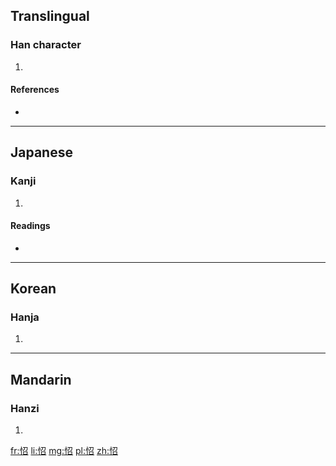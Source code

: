 ==Translingual==

===Han character===
{{Han char|rn=61|rad=心|as=05|sn=8|four=9706<sub>2</sub>|canj=心尸竹口 (PSHR)|ids=⿰[[忄]][[召]]}}

# {{defn|Han|sort=心05}}

====References====
* {{Han ref|kx=0379.130|dkj=10427|dj=0707.210|hdz=42288.080|uh=600A|ud=24586|bh=CCA2|bd=52386}}

----

==Japanese==

===Kanji===
{{ja-kanji|grade=|rs=心05}}

# {{defn|lang=ja|sort=心05}}

====Readings====
* {{ja-readings|on=[[ちょう]] (chō), [[しょう]] (shō)|kun=[[かなしむ]] (kanashimu)}}

----

==Korean==

===Hanja===
{{ko-hanja|hangeul=초|eumhun=|rv=cho|mr=ch'o|y=cho}}

# {{defn|lang=ko|sort=心05}}

----

==Mandarin==

===Hanzi===
{{cmn-hanzi|pin=[[chāo]] ([[chao1]])|wg=[[ch'ao1|ch'ao<sup>1</sup>]]}}

# {{defn|lang=cmn|sort=心05}}

[[fr:怊]]
[[li:怊]]
[[mg:怊]]
[[pl:怊]]
[[zh:怊]]